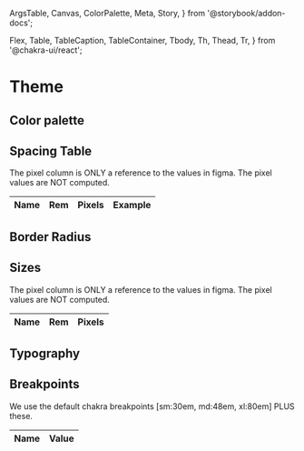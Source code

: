   ArgsTable,
  Canvas,
  ColorPalette,
  Meta,
  Story,
} from '@storybook/addon-docs';

  Flex,
  Table,
  TableCaption,
  TableContainer,
  Tbody,
  Th,
  Thead,
  Tr,
} from '@chakra-ui/react';


<Meta title="Theme" />

# Theme

## Color palette

<Canvas>
  <Story name="colors" args={{ theme: 'as24' }}>
    <ColorPalette>
      <ColorShowcase name="brand" />
      <ColorShowcase name="black" />
      <ColorShowcase name="white" />
      <ColorShowcase title="UI" name="blue" />
      <ColorShowcase title="UI" name="gray" />
      <ColorShowcase title="SEMANTIC" name="green" />
      <ColorShowcase title="SEMANTIC" name="orange" />
      <ColorShowcase title="SEMANTIC" name="red" />
    </ColorPalette>
  </Story>
</Canvas>

<ArgsTable story="colors" />

## Spacing Table

<Canvas>
  <Story name="space" args={{ theme: 'as24' }}>
    <TableContainer>
      <Table>
        <TableCaption>
          The pixel column is ONLY a reference to the values in figma. The pixel
          values are NOT computed.
        </TableCaption>
        <Thead>
          <Tr>
            <Th>Name</Th>
            <Th>Rem</Th>
            <Th>Pixels</Th>
            <Th>Example</Th>
          </Tr>
        </Thead>
        <Tbody>
          <SpaceShowcase name="xs" />
          <SpaceShowcase name="sm" />
          <SpaceShowcase name="md" />
          <SpaceShowcase name="lg" />
          <SpaceShowcase name="xl" />
          <SpaceShowcase name="2xl" />
          <SpaceShowcase name="3xl" />
          <SpaceShowcase name="4xl" />
        </Tbody>
      </Table>
    </TableContainer>
  </Story>
</Canvas>

## Border Radius

<Canvas>
  <Story name="borderRadius" args={{ theme: 'as24' }}>
    <Flex justify="space-between">
      <BorderRadiusShowcase name="none" />
      <BorderRadiusShowcase name="xs" />
      <BorderRadiusShowcase name="sm" />
      <BorderRadiusShowcase name="lg" />
      <BorderRadiusShowcase name="max" />
    </Flex>
  </Story>
</Canvas>

## Sizes

<Canvas>
  <Story name="sizes" args={{ theme: 'as24' }}>
    <TableContainer>
      <Table>
        <TableCaption>
          The pixel column is ONLY a reference to the values in figma. The pixel
          values are NOT computed.
        </TableCaption>
        <Thead>
          <Tr>
            <Th>Name</Th>
            <Th>Rem</Th>
            <Th>Pixels</Th>
          </Tr>
        </Thead>
        <Tbody>
          <SizeShowcase name="xs" />
          <SizeShowcase name="s" />
          <SizeShowcase name="md" />
          <SizeShowcase name="lg" />
          <SizeShowcase name="xl" />
        </Tbody>
      </Table>
    </TableContainer>
  </Story>
</Canvas>

## Typography

<Canvas>
  <Story name="typography" args={{ theme: 'as24' }}>
    <TypographyShowcase name="display1" />
    <TypographyShowcase name="display2" />
    <TypographyShowcase name="display3" />
    <TypographyShowcase name="display4" />
    <TypographyShowcase name="heading1" />
    <TypographyShowcase name="heading2" />
    <TypographyShowcase name="heading3" />
    <TypographyShowcase name="heading4" />
    <TypographyShowcase name="heading5" />
    <TypographyShowcase name="heading6" />
    <TypographyShowcase name="body-large" />
    <TypographyShowcase name="body" />
    <TypographyShowcase name="body-small" />
    <TypographyShowcase name="body-xs" />
  </Story>
</Canvas>

## Breakpoints

<Canvas>
  <Story name="breakpoints" args={{ theme: 'as24' }}>
    <TableContainer>
      <Table>
        <TableCaption>
          We use the default chakra breakpoints [sm:30em, md:48em, xl:80em] PLUS
          these.
        </TableCaption>
        <Thead>
          <Tr>
            <Th>Name</Th>
            <Th>Value</Th>
          </Tr>
        </Thead>
        <Tbody>
          <BreakpointShowcase name="xs" />
          <BreakpointShowcase name="lg" />
        </Tbody>
      </Table>
    </TableContainer>
  </Story>
</Canvas>
